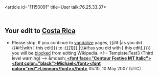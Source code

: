 <article id="11150091" title=User talk:76.25.33.37>
	<talkpage id="11150091" title="User talk:76.25.33.37">
== Your edit to [[Costa Rica]] == 
*Please stop. If you continue to [[Wikipedia:Vandalism|vandalize]] pages, {{#if:{{{1|}}}|as you did {{#if:{{{diff|}}}|with [{{{diff}}} this edit]}} to [[:{{{1}}}]],|{{#if:{{{diff|}}}as you did with [{{{diff}}} this edit],}}}} you will be [[Wikipedia:Blocking policy|blocked]] from editing Wikipedia. &lt;!-- Template:Test3 (Third level warning) --&gt; &amp;mdash;'''[[User:MichaelLinnear| &lt;font face=&quot;Centaur Festive MT Italic&quot;&gt; &lt;font color=&quot;black&quot;&gt;Michael&lt;/font&gt;&lt;font color=&quot;red&quot;&gt;Linnear&lt;/font&gt;&lt;/font&gt;]]''' 05:10, 10 May 2007 (UTC)
	</talkpage>
</article>